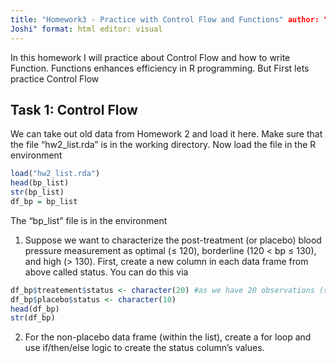```yaml
---
title: "Homework3 - Practice with Control Flow and Functions" author: "Upendra
Joshi" format: html editor: visual
---
```

In this homework I will practice about Control Flow and how to write Function.
Functions enhances efficiency in R programming. But First lets practice Control
Flow 

## Task 1: Control Flow 
We can take out old data from Homework 2 and load it here. Make sure that the file "hw2_list.rda" is in the working directory. Now load the file in the R environment

```r
load("hw2_list.rda")
head(bp_list)
str(bp_list)
df_bp = bp_list
```
The "bp_list" file is in the environment 

1) Suppose we want to characterize the post-treatment (or placebo) blood pressure measurement as
optimal (≤ 120), borderline (120 < bp ≤ 130), and high (> 130). First, create a new column
in each data frame from above called status. You can do this via


```r
df_bp$treatement$status <- character(20) #as we have 20 observations (see str ouptut above) I used 20 here
df_bp$placebo$status <- character(10)
head(df_bp)
str(df_bp)
```
2) For the non-placebo data frame (within the list), create a for loop and use if/then/else logic to
create the status column’s values.

```r

```

